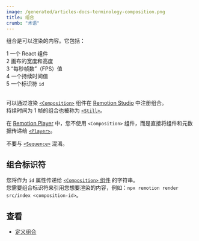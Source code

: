 ```yaml
---
image: /generated/articles-docs-terminology-composition.png
title: 组合
crumb: "术语"
---
```


组合是可以渲染的内容。它包括：

<Step>1</Step> 一个 React 组件 <br />
<Step>2</Step> 画布的宽度和高度 <br/>
<Step>3</Step> “每秒帧数”（FPS）值 <br/>
<Step>4</Step> 一个持续时间值<br/>
<Step>5</Step> 一个标识符 <code>id</code><br/><br/>

可以通过渲染 [`<Composition>`](/docs/composition) 组件在 [Remotion Studio](/docs/terminology/studio) 中注册组合。  
持续时间为 1 帧的组合也被称为 [`<Still>`](/docs/still)。

在 [Remotion Player](/docs/terminology/player) 中，您不使用 `<Composition>` 组件，而是直接将组件和元数据传递给 [`<Player>`](/docs/player/player)。

不要与 [`<Sequence>`](/docs/terminology/sequence) 混淆。

## 组合标识符

您将作为 `id` 属性传递给 [`<Composition>` 组件](/docs/composition) 的字符串。  
您需要组合标识符来引用您想要渲染的内容，例如：`npx remotion render src/index <composition-id>`。

## 查看

- [定义组合](/docs/the-fundamentals#compositions)

